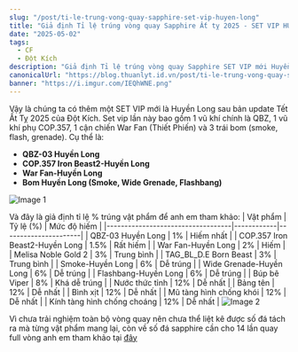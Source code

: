 ```yaml
---
slug: "/post/ti-le-trung-vong-quay-sapphire-set-vip-huyen-long"
title: "Giả định Tỉ lệ trúng vòng quay Sapphire Ất tỵ 2025 - SET VIP HUYỀN LONG"
date: "2025-05-02"
tags:
  - CF
  - Đột Kích
description: "Giả định Tỉ lệ trúng vòng quay Sapphire SET VIP mới Huyền Long sau bản update Tết Ất Tỵ 2025 của Đột Kích"
canonicalUrl: "https://blog.thuanlyt.id.vn/post/ti-le-trung-vong-quay-sapphire-set-vip-huyen-long"
banner: "https://i.imgur.com/IEQhWNE.png"
---
```

Vậy là chúng ta có thêm một SET VIP mới là Huyền Long sau bản update Tết Ất Tỵ 2025 của Đột Kích. Set vip lần này bao gồm 1 vũ khí chính là QBZ, 1 vũ khí phụ COP.357, 1 cận chiến War Fan (Thiết Phiến) và 3 trái bom (smoke, flash, grenade). Cụ thể là:
- **QBZ-03 Huyền Long**
- **COP.357 Iron Beast2-Huyền Long**
- **War Fan-Huyền Long**
- **Bom Huyền Long (Smoke, Wide Grenade, Flashbang)**

![Image 1](https://i.imgur.com/IEQhWNE.png)  

Và đây là giả định tỉ lệ % trúng vật phẩm để anh em tham khảo:
| Vật phẩm                         | Tỷ lệ (%)  | Mức độ hiếm          |
|-----------------------------------|------------|----------------------|
| QBZ-03 Huyền Long                | 1%         | Hiếm nhất           |
| COP.357 Iron Beast2-Huyền Long   | 1.5%       | Rất hiếm            |
| War Fan-Huyền Long               | 2%         | Hiếm                |
| Melisa Noble Gold 2              | 3%         | Trung bình          |
| TAG_BL_D.E Born Beast            | 3%         | Trung bình          |
| Smoke-Huyền Long                 | 6%         | Dễ trúng            |
| Wide Grenade-Huyền Long          | 6%         | Dễ trúng            |
| Flashbang-Huyền Long             | 6%         | Dễ trúng            |
| Búp bê Viper                     | 8%         | Khá dễ trúng        |
| Nước thức tỉnh                   | 12%        | Dễ nhất             |
| Bảng tên                         | 12%        | Dễ nhất             |
| Bình xịt                         | 12%        | Dễ nhất             |
| Mũ tàng hình chống khói          | 12%        | Dễ nhất             |
| Kính tàng hình chống choáng      | 12%        | Dễ nhất             |
![Image 2](https://i.imgur.com/b0RMD0C.png)  

Vì chưa trải nghiệm toàn bộ vòng quay nên chưa thể liệt kê được số đá tách ra mà từng vật phẩm mang lại, còn về số đá sapphire cần cho 14 lần quay full vòng anh em tham khảo tại [đây](https://blog.thuanlyt.id.vn/post/kho-bau-hoang-gia-cf-meo-tich-luy-sapphire-gocoin/)